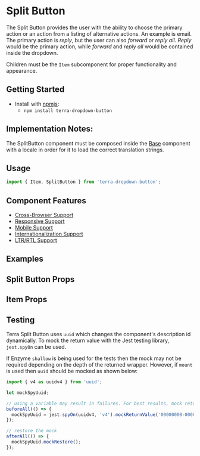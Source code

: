


<Badge />

# Split Button

The Split Button provides the user with the ability to choose the primary action or an action from a listing of alternative actions.
An example is email. The primary action is _reply_, but the user can also _forward_ or _reply all_. _Reply_ would be the primary action, while _forward_ and _reply all_ would be contained inside the dropdown.

Children must be the `Item` subcomponent for proper functionality and appearance.

## Getting Started

- Install with [npmjs](https://www.npmjs.com):
  - `npm install terra-dropdown-button`

## Implementation Notes:
The SplitButton component must be composed inside the [Base][1] component with a locale in order for it to load the correct translation strings.

[1]: https://engineering.cerner.com/terra-core/components/terra-base/base/base

## Usage

```jsx
import { Item, SplitButton } from 'terra-dropdown-button';
```

## Component Features

 * [Cross-Browser Support](https://engineering.cerner.com/terra-ui/about/terra-ui/component-standards#cross-browser-support)
 * [Responsive Support](https://engineering.cerner.com/terra-ui/about/terra-ui/component-standards#responsive-support)
 * [Mobile Support](https://engineering.cerner.com/terra-ui/about/terra-ui/component-standards#mobile-support)
 * [Internationalization Support](https://engineering.cerner.com/terra-ui/about/terra-ui/component-standards#internationalization-i18n)
 * [LTR/RTL Support](https://engineering.cerner.com/terra-ui/about/terra-ui/component-standards#ltr--rtl)

## Examples
<DefaultSplitButton />
<GhostSplitButton />
<DisabledSplitButton />
<BlockSplitButton />

## Split Button Props
<SplitButtonPropsTable />

## Item Props
<ItemPropsTable />

## Testing

Terra Split Button uses `uuid` which changes the component's description id dynamically. To mock the return value with the Jest testing library, `jest.spyOn` can be used.

If Enzyme `shallow` is being used for the tests then the mock may not be required depending on the depth of the returned wrapper. However, if `mount` is used then `uuid` should be mocked as shown below:

```js
import { v4 as uuidv4 } from 'uuid';

let mockSpyUuid;

// using a variable may result in failures. For best results, mock return value.
beforeAll(() => {
  mockSpyUuid = jest.spyOn(uuidv4, 'v4').mockReturnValue('00000000-0000-0000-0000-000000000000');
});

// restore the mock
afterAll(() => {
  mockSpyUuid.mockRestore();
});

```